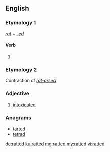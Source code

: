 ==English==

===Etymology 1===
''[[rat#Verb|rat]]'' + ''[[-ed]]''

====Verb====
{{head|en|verb form}}

# {{en-past of|rat}}

===Etymology 2===
Contraction of ''[[rat-arsed]]''

===Adjective===
{{en-adj}}

# {{context|British|slang|lang=en}} [[intoxicated]]

===Anagrams===
* [[tarted#English|tarted]]
* [[tetrad#English|tetrad]]

[[de:ratted]]
[[ku:ratted]]
[[mg:ratted]]
[[my:ratted]]
[[vi:ratted]]